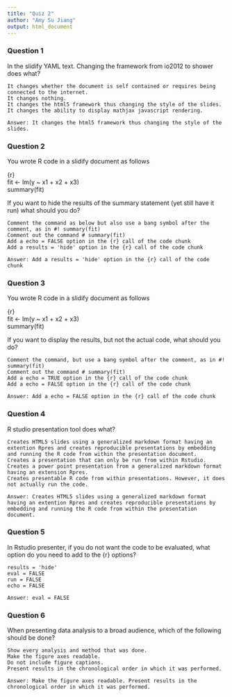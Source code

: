 ```yaml
---
title: "Quiz 2"
author: "Amy Su Jiang"
output: html_document
---
```



### Question 1

In the slidify YAML text. Changing the framework from io2012 to shower does what?

    It changes whether the document is self contained or requires being connected to the internet.
    It changes nothing.
    It changes the html5 framework thus changing the style of the slides.
    It changes the ability to display mathjax javascript rendering.

```
Answer: It changes the html5 framework thus changing the style of the slides.
```

### Question 2

You wrote R code in a slidify document as follows

{r}  
fit <- lm(y ~ x1 + x2 + x3)  
summary(fit)

If you want to hide the results of the summary statement (yet still have it run) what should you do?

    Comment the command as below but also use a bang symbol after the comment, as in #! summary(fit)
    Comment out the command # summary(fit)
    Add a echo = FALSE option in the {r} call of the code chunk
    Add a results = 'hide' option in the {r} call of the code chunk

```
Answer: Add a results = 'hide' option in the {r} call of the code chunk
```

### Question 3

You wrote R code in a slidify document as follows

{r}  
fit <- lm(y ~ x1 + x2 + x3)  
summary(fit)

If you want to display the results, but not the actual code, what should you do?

    Comment the command, but use a bang symbol after the comment, as in #! summary(fit)
    Comment out the command # summary(fit)
    Add a echo = TRUE option in the {r} call of the code chunk
    Add a echo = FALSE option in the {r} call of the code chunk

```
Answer: Add a echo = FALSE option in the {r} call of the code chunk 
```

### Question 4

R studio presentation tool does what?

    Creates HTML5 slides using a generalized markdown format having an extention Rpres and creates reproducible presentations by embedding and running the R code from within the presentation document.
    Creates a presentation that can only be run from within Rstudio.
    Creates a power point presentation from a generalized markdown format having an extension Rpres.
    Creates presentable R code from within presentations. However, it does not actually run the code.

```
Answer: Creates HTML5 slides using a generalized markdown format having an extention Rpres and creates reproducible presentations by embedding and running the R code from within the presentation document.
```

### Question 5

In Rstudio presenter, if you do not want the code to be evaluated, what option do you need to add to the {r} options?

    results = 'hide'
    eval = FALSE
    run = FALSE
    echo = FALSE

```
Answer: eval = FALSE
```

### Question 6

When presenting data analysis to a broad audience, which of the following should be done?

    Show every analysis and method that was done.
    Make the figure axes readable.
    Do not include figure captions.
    Present results in the chronological order in which it was performed.
    
```
Answer: Make the figure axes readable. Present results in the chronological order in which it was performed.
```
